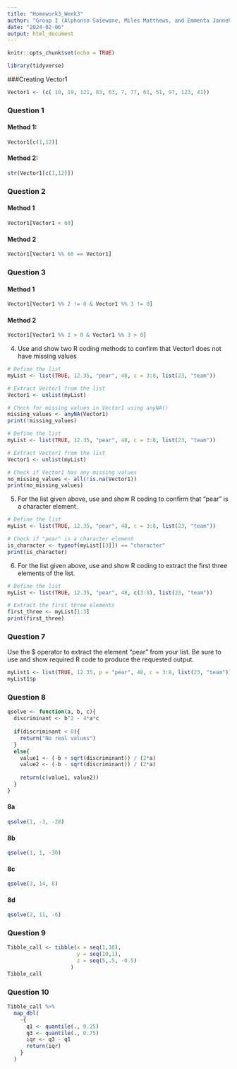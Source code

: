 ```yaml
---
title: "Homework3_Week3"
author: "Group I (Alphonso Saiewane, Miles Matthews, and Emmenta Janneh)"
date: "2024-02-06"
output: html_document
---
```


```r
knitr::opts_chunk$set(echo = TRUE)
```

```r
library(tidyverse)
```

###Creating Vector1
```r
Vector1 <- (c( 10, 19, 121, 83, 63, 7, 77, 61, 51, 97, 123, 41))
```


### Question 1

#### Method 1:
```r
Vector1[c(1,12)]
```

#### Method 2:
```r
str(Vector1[c(1,12)])
```


### Question 2

#### Method 1
```r
Vector1[Vector1 < 60]
```


#### Method 2
```r
Vector1[Vector1 %% 60 == Vector1]
```

### Question 3

#### Method 1
```r
Vector1[Vector1 %% 2 != 0 & Vector1 %% 3 != 0]
```

#### Method 2
```r
Vector1[Vector1 %% 2 > 0 & Vector1 %% 3 > 0]
```



4)  Use and show two R coding methods to confirm that Vector1 does not have missing values


```r
# Define the list
myList <- list(TRUE, 12.35, "pear", 48, c = 3:8, list(23, "team"))

# Extract Vector1 from the list
Vector1 <- unlist(myList)

# Check for missing values in Vector1 using anyNA()
missing_values <- anyNA(Vector1)
print(!missing_values)
```


```r
# Define the list
myList <- list(TRUE, 12.35, "pear", 48, c = 3:8, list(23, "team"))

# Extract Vector1 from the list
Vector1 <- unlist(myList)

# Check if Vector1 has any missing values
no_missing_values <- all(!is.na(Vector1))
print(no_missing_values)
```

5) For the list given above, use and show R coding to confirm that “pear” is a character element.

```r
# Define the list
myList <- list(TRUE, 12.35, "pear", 48, c = 3:8, list(23, "team"))

# Check if "pear" is a character element
is_character <- typeof(myList[[3]]) == "character"
print(is_character)
```

6) For the list given above, use and show R coding to extract the first three elements of the list.


```r
# Define the list
myList <- list(TRUE, 12.35, "pear", 48, c(3:8), list(23, "team"))

# Extract the first three elements
first_three <- myList[1:3]
print(first_three)
```



### Question 7
Use the $ operator to extract the element “pear” from your list. Be sure to use and show
required R code to produce the requested output.
```r
myList1 <- list(TRUE, 12.35, p = "pear", 48, c = 3:8, list(23, "team"))
myList1$p
```

### Question 8
```r
qsolve <- function(a, b, c){
  discriminant <- b^2 - 4*a*c
  
  if(discriminant < 0){
    return("No real values")
  }
  else{
    value1 <- (-b + sqrt(discriminant)) / (2*a)
    value2 <- (-b - sqrt(discriminant)) / (2*a)
    
    return(c(value1, value2))
  }
}
```
#### 8a
```r
qsolve(1, -3, -28)
```

#### 8b
```r
qsolve(1, 1, -30)
```

#### 8c
```r
qsolve(3, 14, 8)
```

#### 8d
```r
qsolve(2, 11, -6)
```

### Question 9
```r
Tibble_call <- tibble(x = seq(1,10),
                      y = seq(10,1),
                      z = seq(5,.5, -0.5)
                    )
Tibble_call
```

### Question 10
```r
Tibble_call %>% 
  map_dbl(
    ~{
      q1 <- quantile(., 0.25)
      q3 <- quantile(., 0.75)
      iqr <- q3 - q1
      return(iqr)
    }
  )
```
